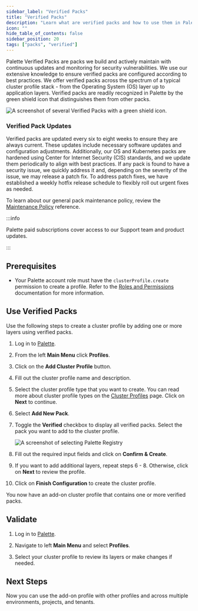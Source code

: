 ```yaml
---
sidebar_label: "Verified Packs"
title: "Verified Packs"
description: "Learn what are verified packs and how to use them in Palette."
icon: ""
hide_table_of_contents: false
sidebar_position: 20
tags: ["packs", "verified"]
---
```


<RedirectPackPage packName="verified_packs" />

Palette Verified Packs are packs we build and actively maintain with continuous updates and monitoring for security
vulnerabilities. We use our extensive knowledge to ensure verified packs are configured according to best practices. We
offer verified packs across the spectrum of a typical cluster profile stack - from the Operating System (OS) layer up to
application layers. Verified packs are readily recognized in Palette by the green shield icon that distinguishes them
from other packs.

![A screenshot of several Verified Packs with a green shield icon.](/integrations_verified-packs-green-check.webp)

### Verified Pack Updates

Verified packs are updated every six to eight weeks to ensure they are always current. These updates include necessary
software updates and configuration adjustments. Additionally, our OS and Kubernetes packs are hardened using Center for
Internet Security (CIS) standards, and we update them periodically to align with best practices. If any pack is found to
have a security issue, we quickly address it and, depending on the severity of the issue, we may release a patch fix. To
address patch fixes, we have established a weekly hotfix release schedule to flexibly roll out urgent fixes as needed.

To learn about our general pack maintenance policy, review the [Maintenance Policy](maintenance-policy.md) reference.

:::info

Palette paid subscriptions cover access to our Support team and product updates.

:::

## Prerequisites

- Your Palette account role must have the `clusterProfile.create` permission to create a profile. Refer to the
  [Roles and Permissions](../user-management/palette-rbac/project-scope-roles-permissions.md#cluster-profile)
  documentation for more information.

## Use Verified Packs

Use the following steps to create a cluster profile by adding one or more layers using verified packs.

1. Log in to [Palette](https://console.spectrocloud.com/).

2. From the left **Main Menu** click **Profiles**.

3. Click on the **Add Cluster Profile** button.

4. Fill out the cluster profile name and description.

5. Select the cluster profile type that you want to create. You can read more about cluster profile types on the
   [Cluster Profiles](../profiles/cluster-profiles/cluster-profiles.md) page. Click on **Next** to continue.

6. Select **Add New Pack**.

7. Toggle the **Verified** checkbox to display all verified packs. Select the pack you want to add to the cluster
   profile.

   ![A screenshot of selecting Palette Registry](/integrations_verified-packs_add-pack.webp)

8. Fill out the required input fields and click on **Confirm & Create**.

9. If you want to add additional layers, repeat steps 6 - 8. Otherwise, click on **Next** to review the profile.

10. Click on **Finish Configuration** to create the cluster profile.

You now have an add-on cluster profile that contains one or more verified packs.

## Validate

1. Log in to [Palette](https://console.spectrocloud.com).

2. Navigate to left **Main Menu** and select **Profiles**.

3. Select your cluster profile to review its layers or make changes if needed.

## Next Steps

Now you can use the add-on profile with other profiles and across multiple environments, projects, and tenants.
